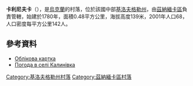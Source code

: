 {{coord|48|47|20|N|32|38|52|E|scale:100000_region:UA|display=title}}

'''卡利尼夫卡'''（{{lang-uk|Калинівка}}），是[[烏克蘭|烏克蘭]]的村落，位於該國中部[[基洛夫格勒州|基洛夫格勒州]]，由[[茲納緬卡區_(烏克蘭)|茲納緬卡區]]負責管轄，始建於1780年，面積0.48平方公里，海拔高度139米，2001年人口68，人口密度每平方公里142人。

==參考資料==
*[http://gska2.rada.gov.ua/pls/z7502/A005?rdat1=30.01.2010&rf7571=16777 Облікова картка]{{dead link|date=2017年11月 |bot=InternetArchiveBot |fix-attempted=yes }}
* [http://weather.in.ua/ua/kirovogradskaja/9816 Погода в селі Калинівка] {{Wayback|url=http://weather.in.ua/ua/kirovogradskaja/9816 |date=20111220121227 }}

{{DEFAULTSORT:Калинівка}}
[[Category:基洛夫格勒州村落|Category:基洛夫格勒州村落]]
[[Category:茲納緬卡區村落|Category:茲納緬卡區村落]]


{{Kirovohrad-geo-stub}}